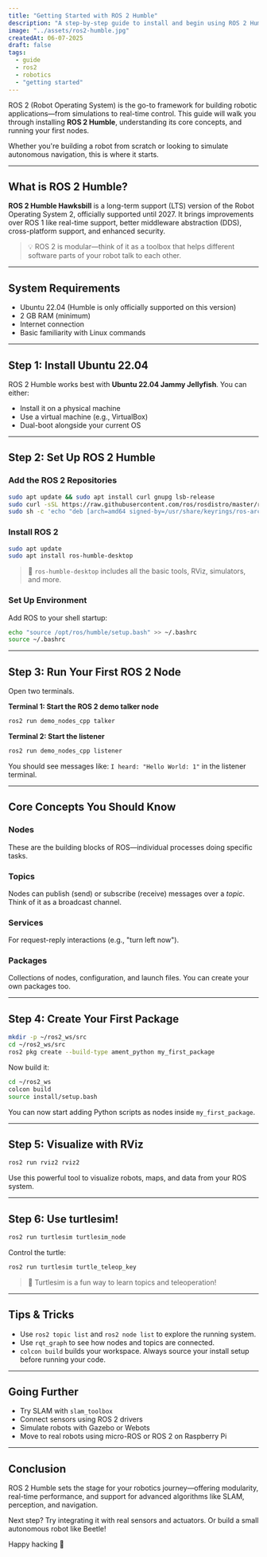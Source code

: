 ```yaml
---
title: "Getting Started with ROS 2 Humble"
description: "A step-by-step guide to install and begin using ROS 2 Humble on Ubuntu, ideal for robotics beginners and enthusiasts."
image: "../assets/ros2-humble.jpg"
createdAt: 06-07-2025
draft: false
tags:
  - guide
  - ros2
  - robotics
  - "getting started"
---
```


ROS 2 (Robot Operating System) is the go-to framework for building robotic applications—from simulations to real-time control. This guide will walk you through installing **ROS 2 Humble**, understanding its core concepts, and running your first nodes.

Whether you're building a robot from scratch or looking to simulate autonomous navigation, this is where it starts.

---

## What is ROS 2 Humble?

**ROS 2 Humble Hawksbill** is a long-term support (LTS) version of the Robot Operating System 2, officially supported until 2027. It brings improvements over ROS 1 like real-time support, better middleware abstraction (DDS), cross-platform support, and enhanced security.

> 💡 ROS 2 is modular—think of it as a toolbox that helps different software parts of your robot talk to each other.

---

## System Requirements

* Ubuntu 22.04 (Humble is only officially supported on this version)
* 2 GB RAM (minimum)
* Internet connection
* Basic familiarity with Linux commands

---

## Step 1: Install Ubuntu 22.04

ROS 2 Humble works best with **Ubuntu 22.04 Jammy Jellyfish**. You can either:

* Install it on a physical machine
* Use a virtual machine (e.g., VirtualBox)
* Dual-boot alongside your current OS

---

## Step 2: Set Up ROS 2 Humble

### Add the ROS 2 Repositories

```bash
sudo apt update && sudo apt install curl gnupg lsb-release
sudo curl -sSL https://raw.githubusercontent.com/ros/rosdistro/master/ros.asc | sudo apt-key add -
sudo sh -c 'echo "deb [arch=amd64 signed-by=/usr/share/keyrings/ros-archive-keyring.gpg] http://packages.ros.org/ros2/ubuntu $(lsb_release -cs) main" > /etc/apt/sources.list.d/ros2.list'
```

### Install ROS 2

```bash
sudo apt update
sudo apt install ros-humble-desktop
```

> 🧰 `ros-humble-desktop` includes all the basic tools, RViz, simulators, and more.

### Set Up Environment

Add ROS to your shell startup:

```bash
echo "source /opt/ros/humble/setup.bash" >> ~/.bashrc
source ~/.bashrc
```

---

## Step 3: Run Your First ROS 2 Node

Open two terminals.

**Terminal 1: Start the ROS 2 demo talker node**

```bash
ros2 run demo_nodes_cpp talker
```

**Terminal 2: Start the listener**

```bash
ros2 run demo_nodes_cpp listener
```

You should see messages like: `I heard: "Hello World: 1"` in the listener terminal.

---

## Core Concepts You Should Know

### Nodes

These are the building blocks of ROS—individual processes doing specific tasks.

### Topics

Nodes can publish (send) or subscribe (receive) messages over a *topic*. Think of it as a broadcast channel.

### Services

For request-reply interactions (e.g., "turn left now").

### Packages

Collections of nodes, configuration, and launch files. You can create your own packages too.

---

## Step 4: Create Your First Package

```bash
mkdir -p ~/ros2_ws/src
cd ~/ros2_ws/src
ros2 pkg create --build-type ament_python my_first_package
```

Now build it:

```bash
cd ~/ros2_ws
colcon build
source install/setup.bash
```

You can now start adding Python scripts as nodes inside `my_first_package`.

---

## Step 5: Visualize with RViz

```bash
ros2 run rviz2 rviz2
```

Use this powerful tool to visualize robots, maps, and data from your ROS system.

---

## Step 6: Use turtlesim!

```bash
ros2 run turtlesim turtlesim_node
```

Control the turtle:

```bash
ros2 run turtlesim turtle_teleop_key
```

> 🐢 Turtlesim is a fun way to learn topics and teleoperation!

---

## Tips & Tricks

* Use `ros2 topic list` and `ros2 node list` to explore the running system.
* Use `rqt_graph` to see how nodes and topics are connected.
* `colcon build` builds your workspace. Always source your install setup before running your code.

---

## Going Further

* Try SLAM with `slam_toolbox`
* Connect sensors using ROS 2 drivers
* Simulate robots with Gazebo or Webots
* Move to real robots using micro-ROS or ROS 2 on Raspberry Pi

---

## Conclusion

ROS 2 Humble sets the stage for your robotics journey—offering modularity, real-time performance, and support for advanced algorithms like SLAM, perception, and navigation.

Next step? Try integrating it with real sensors and actuators. Or build a small autonomous robot like Beetle!

Happy hacking 🤖